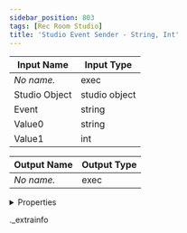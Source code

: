 ```yaml
---
sidebar_position: 803
tags: [Rec Room Studio]
title: 'Studio Event Sender - String, Int'
---
```






<IChip uuid="dabac52b-26ef-422d-bded-e9234449b989" />

| Input Name | Input Type |
|-----------|-----------|
| *No name.* | exec |
| Studio Object | studio object |
| Event | string |
| Value0 | string |
| Value1 | int |

| Output Name | Output Type |
|-----------|-----------|
| *No name.* | exec |


<details>
  <summary>Properties</summary>
  <div>
    <div>
    <table>
      <thead>
        <tr>
          <th>Room availability:</th>
          <th>Available everywhere</th>
        </tr>
        <tr>
          <th>Is beta required?</th>
          <th>No</th>
        </tr>
        <tr>
          <th>Is this chip a trolling risk?</th>
          <th>No</th>
        </tr>
        <tr>
          <th>Is this chip a role assignment risk?</th>
          <th>No</th>
        </tr>
        <tr>
          <th>Chip UUID</th>
          <th>dabac52b-26ef-422d-bded-e9234449b989</th>
        </tr>
      </thead>
    </table>
    </div>
  </div>
</details>

._extrainfo